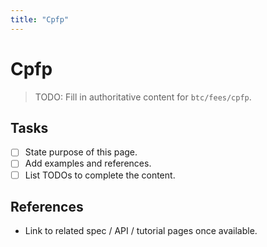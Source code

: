 ```yaml
---
title: "Cpfp"
---
```


# Cpfp

> TODO: Fill in authoritative content for `btc/fees/cpfp`.

## Tasks
- [ ] State purpose of this page.
- [ ] Add examples and references.
- [ ] List TODOs to complete the content.

## References
- Link to related spec / API / tutorial pages once available.
